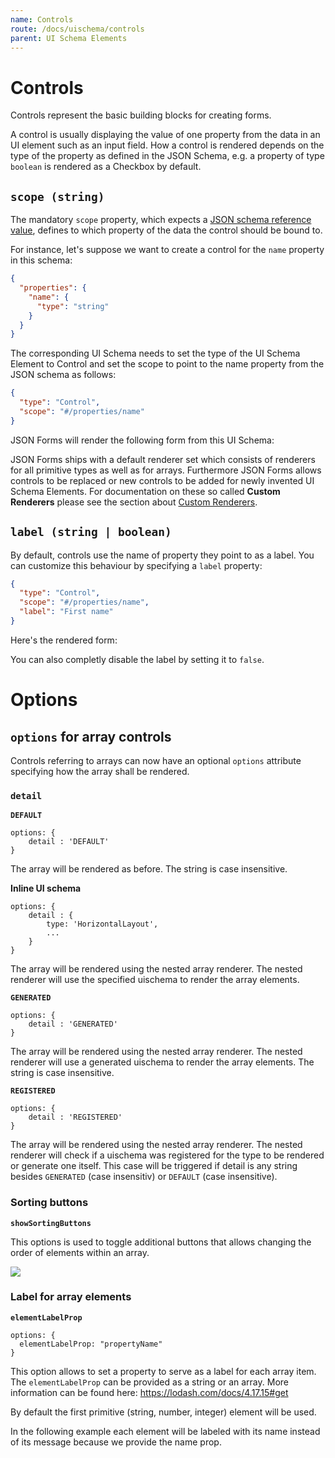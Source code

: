 ```yaml
---
name: Controls
route: /docs/uischema/controls
parent: UI Schema Elements
---
```



# Controls

Controls represent the basic building blocks for creating forms.

A control is usually displaying the value of one property from the data in an UI element such as an input field.
How a control is rendered depends on the type of the property as defined in the JSON Schema,
e.g. a property of type `boolean` is rendered as a Checkbox by default.

## `scope (string)`

The mandatory `scope` property, which expects a [JSON schema reference value](https://spacetelescope.github.io/understanding-json-schema/structuring.html#reuse"),
defines to which property of the data the control should be bound to.

For instance, let's suppose we want to create a control for the `name` property in this schema:

```json
{
  "properties": {
    "name": {
      "type": "string"
    }
  }
}
```

The corresponding UI Schema needs to set the type of the UI Schema Element to Control and set the scope to point to the name property from the JSON schema as follows:

```json
{
  "type": "Control",
  "scope": "#/properties/name"
}
```

JSON Forms will render the following form from this UI Schema:

<Example />

JSON Forms ships with a default renderer set which consists of renderers for all primitive types as well as
for arrays. Furthermore JSON Forms allows controls to be replaced or new controls to be added for newly
invented UI Schema Elements. For documentation on these so called **Custom Renderers** please see the section
about [Custom Renderers](/docs/custom-renderers).

## `label (string | boolean)`

By default, controls use the name of property they point to as a label. You can customize this behaviour by specifying a `label` property:

```json
{
  "type": "Control",
  "scope": "#/properties/name",
  "label": "First name"
}
```

Here's the rendered form:

<ExampleWithCustomLabel />

You can also completly disable the label by setting it to `false`.

# Options

## `options` for array controls

Controls referring to arrays can now have an optional `options` 
attribute specifying how the array shall be rendered. 

### `detail`

**`DEFAULT`**
```
options: {
    detail : 'DEFAULT'
}
```
The array will be rendered as before. The string is case insensitive.

**Inline UI schema**
```
options: {
    detail : {
        type: 'HorizontalLayout',
        ...
    }
}
```
The array will be rendered using the nested array renderer. 
The nested renderer will use the specified uischema to render the array elements.

**`GENERATED`**
```
options: {
    detail : 'GENERATED'
}
```
The array will be rendered using the nested array renderer. The nested renderer will use a generated uischema to render the array elements. The string is case insensitive.

**`REGISTERED`**
```
options: {
    detail : 'REGISTERED'
}
```
The array will be rendered using the nested array renderer. 
The nested renderer will check if a uischema was registered for the type to be rendered or generate one itself. 
This case will be triggered if detail is any string besides `GENERATED` (case insensitiv) or `DEFAULT` (case insensitive).

### Sorting buttons

**`showSortingButtons`**

This options is used to toggle additional buttons that allows changing the order of elements within an array.

<img src="/public/images/sortbuttons.png" />

### Label for array elements

**`elementLabelProp`**
```
options: {
  elementLabelProp: "propertyName"
}
```

This option allows to set a property to serve as a label for each array item. The `elementLabelProp` can be provided as a string or an array. More information can be found here:
https://lodash.com/docs/4.17.15#get

By default the first primitive (string, number, integer) element will be used.

In the following example each element will be labeled with its name instead of its message because we provide the name prop.

<ExampleWithArrayLabel />
